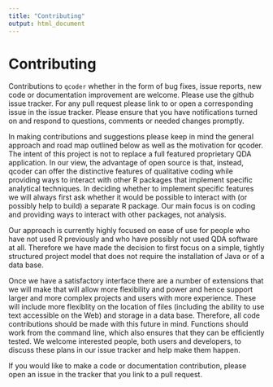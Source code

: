 ```yaml
---
title: "Contributing"
output: html_document
---
```


# Contributing

Contributions to `qcoder` whether in the form of bug fixes, issue reports, new
code or documentation improvement are welcome. Please use the github issue
tracker. For any pull request please link to or open a corresponding issue in the
issue tracker. Please ensure that you have notifications turned on and respond to
questions, comments or needed changes promptly.

In making contributions and suggestions please keep in mind the general approach
and road map outlined below as well as the motivation for qcoder. The intent
of this project is not to replace a full featured proprietary QDA application.
In our view, the advantage of open source is that, instead, qcoder can offer
the distinctive features of qualitative coding while providing ways to 
interact with other R packages that implement specific analytical techniques.
In deciding whether to implement specific features we will always first
ask whether it would be possible to interact with (or possibly help to build)
a separate R package. Our main focus is on coding and providing ways to
interact with other packages, not analysis.

Our approach is currently highly focused on ease of use for 
people who have not used R previously and who have possibly 
not used QDA software at all.  Therefore
we have made the decision to first focus on a simple, tightly structured 
project model that does not require the installation of Java or of a data base.

Once we have a satisfactory interface there are a number of extensions that
we will make that will allow more flexibility and power and hence support 
larger and more complex projects and users with more experience.  These will
include more flexiblity on the location of files (including the ability to
use text accessible on the Web) and storage in a data base. Therefore, all
code contributions should be made with this future in mind.  Functions should
work from the command line, which also ensures that they can be efficiently
tested. We welcome interested people, both users and developers, to discuss
these plans in our issue tracker and help make them happen.

If you would like to make a code or documentation contribution, please open
an issue in the tracker that you link to a pull request. 

